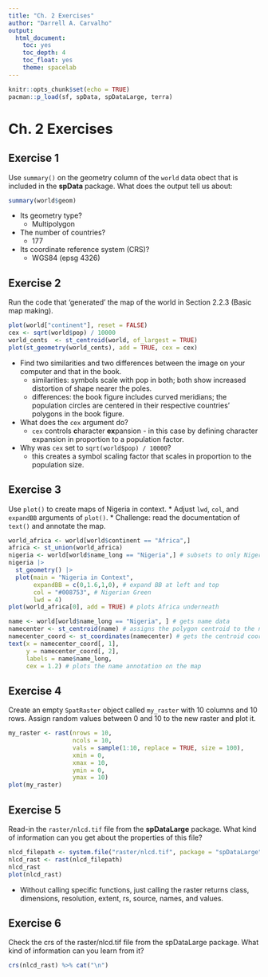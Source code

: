 ```yaml
---
title: "Ch. 2 Exercises"
author: "Darrell A. Carvalho"
output:
  html_document: 
    toc: yes
    toc_depth: 4
    toc_float: yes
    theme: spacelab
---
```


```r
knitr::opts_chunk$set(echo = TRUE)
pacman::p_load(sf, spData, spDataLarge, terra)
```

# Ch. 2 Exercises
## Exercise 1  
Use `summary()` on the geometry column of the `world` data obect that is included in the **spData** package. What does the output tell us about:
```r
summary(world$geom)
```
  * Its geometry type?
      + Multipolygon
  * The number of countries?
      + 177
  * Its coordinate reference system (CRS)?
      + WGS84 (epsg 4326)  

## Exercise 2  
Run the code that 'generated' the map of the world in Section 2.2.3 (Basic map making).
```r
plot(world["continent"], reset = FALSE)
cex <- sqrt(world$pop) / 10000
world_cents  <- st_centroid(world, of_largest = TRUE)
plot(st_geometry(world_cents), add = TRUE, cex = cex)
```

  *  Find two similarities and two differences between the image on your computer and that in the book.
      - similarities: symbols scale with pop in both; both show increased distortion of shape nearer the poles.
      - differences: the book figure includes curved meridians; the population circles are centered in their respective countries' polygons in the book figure.
  * What does the `cex` argument do?
      - `cex` controls **c**haracter **ex**pansion - in this case by defining character expansion in proportion to a population factor.
  * Why was `cex` set to `sqrt(world$pop) / 10000`?
      - this creates a symbol scaling factor that scales in proportion to the population size.

## Exercise 3  
Use `plot()` to create maps of Nigeria in context.
  * Adjust `lwd`, `col`, and `expandBB` arguments of `plot()`.
  * Challenge: read the documentation of `text()` and annotate the map.
```r
world_africa <- world[world$continent == "Africa",]
africa <- st_union(world_africa)
nigeria <- world[world$name_long == "Nigeria",] # subsets to only Nigeria
nigeria |>
  st_geometry() |>
  plot(main = "Nigeria in Context",
       expandBB = c(0,1.6,1,0), # expand BB at left and top
       col = "#008753", # Nigerian Green
       lwd = 4)
plot(world_africa[0], add = TRUE) # plots Africa underneath

name <- world[world$name_long == "Nigeria", ] # gets name data
namecenter <- st_centroid(name) # assigns the polygon centroid to the name
namecenter_coord <- st_coordinates(namecenter) # gets the centroid coordinates
text(x = namecenter_coord[, 1],
     y = namecenter_coord[, 2],
     labels = name$name_long,
     cex = 1.2) # plots the name annotation on the map
```

## Exercise 4  
Create an empty `SpatRaster` object called `my_raster` with 10 columns and 10 rows. Assign random values between 0 and 10 to the new raster and plot it.
```r
my_raster <- rast(nrows = 10,
                  ncols = 10,
                  vals = sample(1:10, replace = TRUE, size = 100),
                  xmin = 0,
                  xmax = 10,
                  ymin = 0,
                  ymax = 10)
plot(my_raster)
```

## Exercise 5  
Read-in the `raster/nlcd.tif` file from the **spDataLarge** package. What kind of information can you get about the properties of this file?
```r
nlcd_filepath <- system.file("raster/nlcd.tif", package = "spDataLarge")
nlcd_rast <- rast(nlcd_filepath)
nlcd_rast
plot(nlcd_rast)
```
  * Without calling specific functions, just calling the raster returns class, dimensions, resolution, extent, rs, source, names, and values.

## Exercise 6  
Check the crs of the raster/nlcd.tif file from the spDataLarge package. What kind of information can you learn from it?
```r
crs(nlcd_rast) %>% cat("\n")
```
